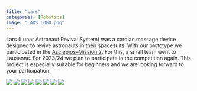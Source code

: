 ---
title: "Lars"
categories: [Robotics]
image: "LARS_LOGO.png"
---

Lars (Lunar Astronaut Revival System) was a cardiac massage device designed to revive astronauts in their spacesuits. 
With our prototype we participated in the [Asclepios--Mission 2](https://asclepios.ch/de/asclepios-ii-5/). For this, a small team went to Lausanne. 
For 2023/24 we plan to participate in the competition again. 
This project is especially suitable for beginners and we are looking forward to your participation.

<div class="slideshow">
  <!-- put all images here that should be available in the slideshow -->
  <img src="LARS1.png" >
  <img src="LARS2.png" >
  <img src="LARS3.png" >
  <img src="LARS4.png" >
  <img src="LARS5.png" >
  <img src="LARS6.png" >
  <img src="LARS7.png" >
  <img src="LARS8.png" >
</div>
<br/>